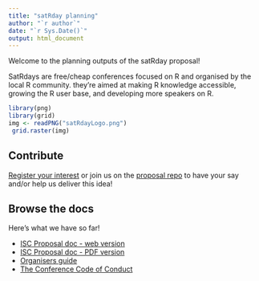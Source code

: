 ```yaml
---
title: "satRday planning"
author: "`r author`"
date: "`r Sys.Date()`"
output: html_document
---
```


Welcome to the planning outputs of the satRday proposal!

SatRdays are free/cheap conferences focused on R and organised by the local R community. they're aimed at making R knowledge accessible, growing the R user base, and developing more speakers on R.

```r
library(png)
library(grid)
img <- readPNG("satRdayLogo.png")
 grid.raster(img)
```

## Contribute
[Register your interest](http://goo.gl/forms/Xv7mym0BwJ) or join us on the [proposal repo](https://github.com/stephlocke/RSaturday-proposal) to have your say and/or help us deliver this idea!

## Browse the docs
Here's what we have so far!

- [ISC Proposal doc - web version](isc-proposal.html)
- [ISC Proposal doc - PDF version](isc-proposal.pdf)
- [Organisers guide](satRday_organiser.html)
- [The Conference Code of Conduct](ConferenceCodeOfConduct.html)